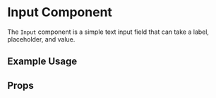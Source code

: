 
<Meta title='Atoms/Input' of={Input} />

# Input Component

The `Input` component is a simple text input field that can take a label, placeholder, and value.

## Example Usage

<Canvas>
    <Story of={Primary} />
</Canvas>

## Props

<ArgTypes />
